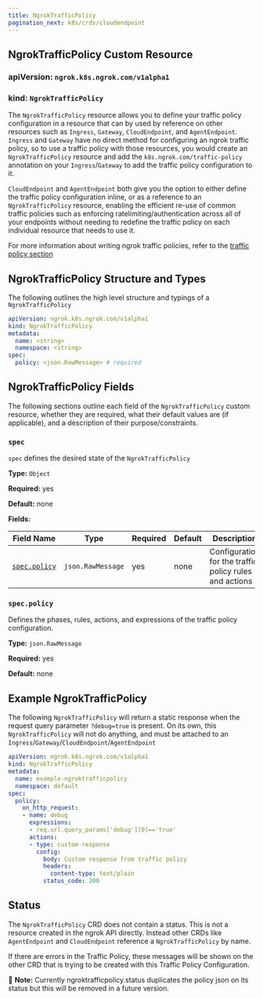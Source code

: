 ```yaml
---
title: NgrokTrafficPolicy
pagination_next: k8s/crds/cloudendpoint
---
```


## NgrokTrafficPolicy Custom Resource

### **apiVersion:** `ngrok.k8s.ngrok.com/v1alpha1`

### **kind:** `NgrokTrafficPolicy`

The `NgrokTrafficPolicy` resource allows you to define your traffic policy configuration in a resource that can by used by reference on other resources such as
`Ingress`, `Gateway`, `CloudEndpoint`, and `AgentEndpoint`. `Ingress` and `Gateway` have no direct method for configuring an ngrok traffic policy, so to use a traffic policy with those
resources, you would create an `NgrokTrafficPolicy` resource and add the `k8s.ngrok.com/traffic-policy` annotation on your `Ingress`/`Gateway` to add the traffic policy configuration to it.

`CloudEndpoint` and `AgentEndpoint` both give you the option to either define the traffic policy configuration inline, or as a reference to an `NgrokTrafficPolicy` resource, enabling the efficient
re-use of common traffic policies such as enforcing ratelimiting/authentication across all of your endpoints without needing to redefine the traffic policy on each individual resource that needs to use it.

For more information about writing ngrok traffic policies, refer to the [traffic policy section](/traffic-policy/)

## NgrokTrafficPolicy Structure and Types

The following outlines the high level structure and typings of a `NgrokTrafficPolicy`

```yaml
apiVersion: ngrok.k8s.ngrok.com/v1alpha1
kind: NgrokTrafficPolicy
metadata:
  name: <string>
  namespace: <string>
spec:
  policy: <json.RawMessage> # required
```

## NgrokTrafficPolicy Fields

The following sections outline each field of the `NgrokTrafficPolicy` custom resource, whether they are required, what their default values are (if applicable), and a description of their purpose/constraints.

### `spec`

`spec` defines the desired state of the `NgrokTrafficPolicy`

**Type:** `Object`

**Required:** yes

**Default:** none

**Fields:**

| Field Name                   | Type              | Required | Default | Description                                            |
| ---------------------------- | ----------------- | -------- | ------- | ------------------------------------------------------ |
| [`spec.policy`](#specpolicy) | `json.RawMessage` | yes      | none    | Configuration for the traffic policy rules and actions |

### `spec.policy`

Defines the phases, rules, actions, and expressions of the traffic policy configuration.

**Type:** `json.RawMessage`

**Required:** yes

**Default:** none

## Example NgrokTrafficPolicy

The following `NgrokTrafficPolicy` will return a static response when the request query parameter `?debug=true` is present.
On its own, this `NgrokTrafficPolicy` will not do anything, and must be attached to an `Ingress`/`Gateway`/`CloudEndpoint`/`AgentEndpoint`

```yaml
apiVersion: ngrok.k8s.ngrok.com/v1alpha1
kind: NgrokTrafficPolicy
metadata:
  name: example-ngroktrafficpolicy
  namespace: default
spec:
  policy:
    on_http_request:
    - name: debug
      expressions:
      - req.url.query_params['debug'][0]=='true'
      actions:
      - type: custom-response
        config:
          body: Custom response from traffic policy
          headers:
            content-type: text/plain
          status_code: 200
```

## Status

The `NgrokTrafficPolicy` CRD does not contain a status. This is not a resource created in the ngrok API directly. Instead other CRDs like `AgentEndpoint` and `CloudEndpoint` reference a `NgrokTrafficPolicy` by name.

If there are errors in the Traffic Policy, these messages will be shown on the other CRD that is trying to be created with this Traffic Policy Configuration.

🚧 **Note:** Currently ngroktrafficpolicy.status duplicates the policy json on its status but this will be removed in a future version.
